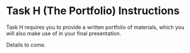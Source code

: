 # Task H (The Portfolio) Instructions {#taskH}

Task H requires you to provide a written portfolio of materials, which you will also make use of in your final presentation. 

Details to come.

